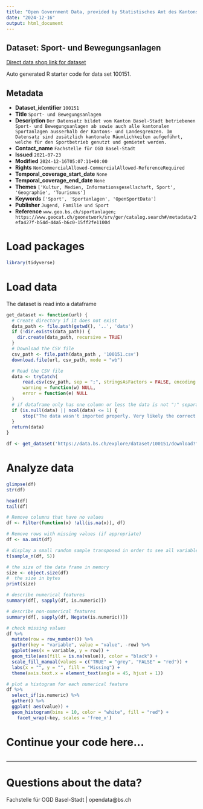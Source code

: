 ```yaml
---
title: "Open Government Data, provided by Statistisches Amt des Kantons Basel-Stadt - Fachstelle OGD"
date: "2024-12-16"
output: html_document
---
```


## Dataset: Sport- und Bewegungsanlagen

[Direct data shop link for dataset](https://data.bs.ch/explore/dataset/100151)

Auto generated R starter code for data set 100151.

## Metadata

- **Dataset_identifier** `100151`
- **Title** `Sport- und Bewegungsanlagen`
- **Description** `Der Datensatz bildet vom Kanton Basel-Stadt betriebenen Sport- und Bewegungsanlagen ab sowie auch alle kantonalen Sportanlagen ausserhalb der Kantons- und Landesgrenzen. Im Datensatz sind zusätzlich kantonale Räumlichkeiten aufgeführt, welche für den Sportbetrieb genutzt und gemietet werden.`
- **Contact_name** `Fachstelle für OGD Basel-Stadt`
- **Issued** `2021-07-23`
- **Modified** `2024-12-16T05:07:11+00:00`
- **Rights** `NonCommercialAllowed-CommercialAllowed-ReferenceRequired`
- **Temporal_coverage_start_date** `None`
- **Temporal_coverage_end_date** `None`
- **Themes** `['Kultur, Medien, Informationsgesellschaft, Sport', 'Geographie', 'Tourismus']`
- **Keywords** `['Sport', 'Sportanlagen', 'OpenSportData']`
- **Publisher** `Jugend, Familie und Sport`
- **Reference** `www.geo.bs.ch/sportanlagen; https://www.geocat.ch/geonetwork/srv/ger/catalog.search#/metadata/2efa427f-b54d-44a5-b6c0-15ff2fe1100d`


# Load packages

```r

library(tidyverse)
```

# Load data

The dataset is read into a dataframe

```r
get_dataset <- function(url) {
  # Create directory if it does not exist
  data_path <- file.path(getwd(), '..', 'data')
  if (!dir.exists(data_path)) {
    dir.create(data_path, recursive = TRUE)
  }
  # Download the CSV file
  csv_path <- file.path(data_path , '100151.csv')
  download.file(url, csv_path, mode = "wb")

  # Read the CSV file
  data <- tryCatch(
      read.csv(csv_path, sep = ";", stringsAsFactors = FALSE, encoding = "UTF-8"),
      warning = function(w) NULL,
      error = function(e) NULL
  )
  # if dataframe only has one column or less the data is not ";" separated
  if (is.null(data) || ncol(data) <= 1) {
      stop("The data wasn't imported properly. Very likely the correct separator couldn't be found.\nPlease check the dataset manually and adjust the code.")
  }
  return(data)
}
```

```r

df <- get_dataset('https://data.bs.ch/explore/dataset/100151/download?format=csv&timezone=Europe%2FZurich')

```

# Analyze data

```r

glimpse(df)
str(df)

head(df)
tail(df)

```

```r
# Remove columns that have no values
df <- Filter(function(x) !all(is.na(x)), df)

# Remove rows with missing values (if appropriate)
df <- na.omit(df)
```

```r
# display a small random sample transposed in order to see all variables
t(sample_n(df, 5))
```

```r
# the size of the data frame in memory
size <- object.size(df)
#  the size in bytes
print(size)
```

```r
# describe numerical features
summary(df[, sapply(df, is.numeric)])
```

```r
# describe non-numerical features
summary(df[, sapply(df, Negate(is.numeric))])
```

```r
# check missing values
df %>%
  mutate(row = row_number()) %>%
  gather(key = "variable", value = "value", -row) %>%
  ggplot(aes(x = variable, y = row)) +
  geom_tile(aes(fill = is.na(value)), color = "black") +
  scale_fill_manual(values = c("TRUE" = "grey", "FALSE" = "red")) +
  labs(x = "", y = "", fill = "Missing") +
  theme(axis.text.x = element_text(angle = 45, hjust = 1))
```

```r
# plot a histogram for each numerical feature
df %>%
  select_if(is.numeric) %>%
  gather() %>%
  ggplot( aes(value)) +
  geom_histogram(bins = 10, color = "white", fill = "red") +
    facet_wrap(~key, scales = 'free_x')
```

# Continue your code here...

```r

```
------------------------------------------------------------------------

# Questions about the data?

Fachstelle für OGD Basel-Stadt | opendata@bs.ch
